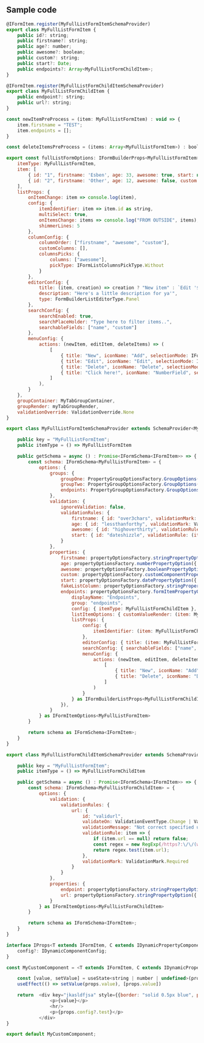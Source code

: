 <h2>Sample code</h2>  


```js
@IFormItem.register(MyFullListFormItemSchemaProvider)
export class MyFullListFormItem {
    public id?: string;
    public firstname?: string;
    public age?: number;
    public awesome?: boolean;
    public custom?: string;
    public start?: Date;
    public endpoints?: Array<MyFullListFormChildItem>;
}
```

```js
@IFormItem.register(MyFullListFormChildItemSchemaProvider)
export class MyFullListFormChildItem {
    public endpoint?: string;
    public url?: string;
}
```

```js
const newItemPreProcess = (item: MyFullListFormItem) : void => { 
    item.firstname = "TEST";
    item.endpoints = [];
}

const deleteItemsPreProcess = (items: Array<MyFullListFormItem>) : boolean => (items.findIndex(_ => _.firstname === "Esben") < 0);

export const fullListFormOptions: IFormBuilderProps<MyFullListFormItem> = {
    itemType: MyFullListFormItem,
    item: [
        { id: "1", firstname: 'Esben', age: 33, awesome: true, start: new Date(2022,1,1), custom: "Something custom" } as MyFullListFormItem,
        { id: "2", firstname: 'Other', age: 12, awesome: false, custom: "Come on!"  } as MyFullListFormItem
    ],
    listProps: {
        onItemChange: item => console.log(item),
        config: { 
            itemIdentifier: item => item.id as string,
            multiSelect: true, 
            onItemsChange: items => console.log("FROM OUTSIDE", items),
            shimmerLines: 5
        },
        columnConfig: {
            columnOrder: ["firstname", "awesome", "custom"],
            customColumns: [],
            columnsPicks: {
                columns: ["awesome"],
                pickType: IFormListColumnsPickType.Without
            }
        },
        editorConfig: {
            title: (item, creation) => creation ? "New item" : `Edit '${item?.firstname}'`,
            description: "Here's a little description for ya'",
            type: FormBuilderListEditorType.Panel
        },
        searchConfig: {
            searchEnabled: true,
            searchPlaceHolder: "Type here to filter items..",
            searchableFields: ["name", "custom"]
        },
        menuConfig: {
            actions: (newItem, editItem, deleteItems) => (
                [
                    { title: "New", iconName: "Add", selectionMode: IFormBuilderListMenuItemSelectionMode.None | IFormBuilderListMenuItemSelectionMode.Single | IFormBuilderListMenuItemSelectionMode.Multi, action: () => newItem(newItemPreProcess) },
                    { title: "Edit", iconName: "Edit", selectionMode: IFormBuilderListMenuItemSelectionMode.Single, action: () => editItem() },
                    { title: "Delete", iconName: "Delete", selectionMode: IFormBuilderListMenuItemSelectionMode.Single | IFormBuilderListMenuItemSelectionMode.Multi, action: () => deleteItems(deleteItemsPreProcess) },
                    { title: "Click here!", iconName: "NumberField", selectionMode: IFormBuilderListMenuItemSelectionMode.Multi, action: items => alert(items.length) }
                ]
            ),
        }
    },
    groupContainer: MyTabGroupContainer,
    groupRender: myTabGroupRender,
    validationOverride: ValidationOverride.None
}
```

```js
export class MyFullListFormItemSchemaProvider extends SchemaProvider<MyFullListFormItem> {

    public key = "MyFullListFormItem";
    public itemType = () => MyFullListFormItem

    public getSchema = async () : Promise<IFormSchema<IFormItem>> => {
        const schema: IFormSchema<MyFullListFormItem> = {
            options: {
                groups: {
                    groupOne: PropertyGroupOptionsFactory.GroupOptions({ displayName: "Basic" }),
                    groupTwo: PropertyGroupOptionsFactory.GroupOptions({ displayName: "Misc", groupProps: { collapsed: true } }),
                    endpoints: PropertyGroupOptionsFactory.GroupOptions({ displayName: "Endpoints", groupProps: { collapsed: true } }),
                },
                validation: {
                    ignoreValidation: false,
                    validationRules: {
                        firstname: { id: "over3chars", validationMark: ValidationMark.Required, validationRule: (item: MyFullListFormItem) => item.firstname != undefined && item.firstname.length > 3, validationMessage: "Your name must be longer than 3 characters", validateOn: ValidationEventType.Blur | ValidationEventType.Manual },
                        age: { id: "lessthanforthy", validationMark: ValidationMark.Required, validationRule: (item: MyFullListFormItem) => (item.age ?? 0) < 40, validationMessage: "You must be less than 40 years old", validateOn: ValidationEventType.Blur | ValidationEventType.Manual },
                        awesome: { id: "highoverthirty", validationRule: (item: MyFullListFormItem) => !item.awesome || ((item.age ?? 0) > 30), validationMessage: "Only people over 30, can be awesome", validateOn: ValidationEventType.Change | ValidationEventType.Manual },
                        start: { id: "dateshizzle", validationRule: (item: MyFullListFormItem) => item.start != null && item.start >= new Date(2021, 9, 1), validateOn: ValidationEventType.Blur | ValidationEventType.Change | ValidationEventType.Manual, validationMessage: "Start should be after '2021-10-1'" }
                    }
                },
                properties: {
                    firstname: propertyOptionsFactory.stringPropertyOption({ displayName: "This name", group: "groupOne", config: { resizable: true }, description: "This is an explanation of what this property does..", listItemOptions: { isResizable: true, customValueRender: (item, onChange) => <>{<TextField value={item.firstname+""} onChange={(ev, val) => onChange({...item, ...{ firstname: val }})} />}</> } }),
                    age: propertyOptionsFactory.numberPropertyOption({ displayName: "This age", group: "groupTwo", hideLabel: true, config: { allowNegativeNumbers: true } }),
                    awesome: propertyOptionsFactory.booleanPropertyOption({ displayName: "Are you awesome?", group: "groupTwo", config: { asToggle: true, textIfTrue: "Oh yearh", textIfFalse: "Nonono" }}),
                    custom: propertyOptionsFactory.customComponentPropertyOption({ displayName: "This is rendered by a custom component", group: "groupOne", config: { component: MyCustomComponent, test: "This is a static variable" }}),
                    start: propertyOptionsFactory.datePropertyOption({ displayName: "Start", group: "groupOne", config: { displayFormat: (date?: Date) => date?.toDateString() ?? "", minDate: (item: MyFullListFormItem) => new Date() }, listItemOptions: { customValueRender: item => <>{item.start?.toDateString()}</> } }),
                    fakeListColumn: propertyOptionsFactory.stringPropertyOption({ displayName: "Fake list column", group: "groupOne", hide: () => true, listItemOptions: { customValueRender: item => <>{<div onClick={() => alert(item.age)} style={{ cursor: "pointer", backgroundColor: (item.age ?? 0) > 15 ? "green" : "red", height: "100%"}}></div> }</> }} ),
                    endpoints: propertyOptionsFactory.formItemPropertyOption({ 
                        displayName: "Endpoints", 
                        group: "endpoints",
                        config: { itemType: MyFullListFormChildItem },
                        listItemOptions: { customValueRender: (item: MyFullListFormItem) => <>{item.endpoints?.length ?? 0}</> } as any, // TODO: this 'as any' should'nt be needed? (ewi) (in 'MyFormItemSchemaProvider' it works!)
                        listProps: { 
                            config: {
                                itemIdentifier: (item: MyFullListFormChildItem) => item.endpoint as string,
                            },
                            editorConfig: { title: (item: MyFullListFormChildItem) => `Edit: ${item?.endpoint}`, type: FormBuilderListEditorType.Dialog },
                            searchConfig: { searchableFields: ["name", "url"], searchEnabled: true, searchPlaceHolder: "Filter endpoints.." },
                            menuConfig: {
                                actions: (newItem, editItem, deleteItems) => (
                                    [
                                        { title: "New", iconName: "Add", selectionMode: IFormBuilderListMenuItemSelectionMode.None | IFormBuilderListMenuItemSelectionMode.Single | IFormBuilderListMenuItemSelectionMode.Multi, action: () => newItem() },
                                        { title: "Delete", iconName: "Delete", selectionMode: IFormBuilderListMenuItemSelectionMode.Single, action: () => deleteItems() },
                                    ]
                                )
                            }
                        } as IFormBuilderListProps<MyFullListFormChildItem>,
                    }),
                } 
            } as IFormItemOptions<MyFullListFormItem>
        }

        return schema as IFormSchema<IFormItem>;
    }
}
```


```js
export class MyFullListFormChildItemSchemaProvider extends SchemaProvider<MyFullListFormChildItem> {

    public key = "MyFullListFormItem";
    public itemType = () => MyFullListFormChildItem

    public getSchema = async () : Promise<IFormSchema<IFormItem>> => {
        const schema: IFormSchema<MyFullListFormChildItem> = {
            options: {
                validation: {
                    validationRules: {
                        url: {
                            id: "validurl",
                            validateOn: ValidationEventType.Change | ValidationEventType.Blur,
                            validationMessage: "Not correct specified url",
                            validationRule: item => {
                                if (item.url == null) return false;
                                const regex = new RegExp(/https?:\/\/(www\.)?[-a-zA-Z0-9@:%._+~#=]{1,256}\.[a-zA-Z0-9()]{1,6}\b([-a-zA-Z0-9()@:%_+.~#?&//=]*)?/gi);
                                return regex.test(item.url);
                            },
                            validationMark: ValidationMark.Required
                        }
                    }
                },
                properties: {
                    endpoint: propertyOptionsFactory.stringPropertyOption({ displayName: "Endpoint", config: { resizable: true }, description: "This is an explanation of what this property does..", listItemOptions: { isResizable: true } }),
                    url: propertyOptionsFactory.stringPropertyOption({ displayName: "Url", config: { resizable: true }, description: "This is an explanation of what this property does..", listItemOptions: { isResizable: true } })
                } 
            } as IFormItemOptions<MyFullListFormChildItem>
        }

        return schema as IFormSchema<IFormItem>;
    }
}
```

```js
interface IProps<T extends IFormItem, C extends IDynamicPropertyComponentConfig> extends IPropertyRenderProps<T, C, string | number | undefined> { 
	config?: IDynamicComponentConfig;
}

const MyCustomComponent = <T extends IFormItem, C extends IDynamicPropertyComponentConfig>(props: PropsWithChildren<IProps<T, C>>) : ReactElement | null => {

	const [value, setValue] = useState<string | number | undefined>(props.value);
	useEffect(() => setValue(props.value), [props.value])

    return  <div key="jkasldfjsa" style={{border: "solid 0.5px blue", padding: "20px 20px 20px 50px"}}>
				<p>{value}</p>
				<hr/>
				<p>{props.config?.test}</p>
			</div>
}

export default MyCustomComponent;
```